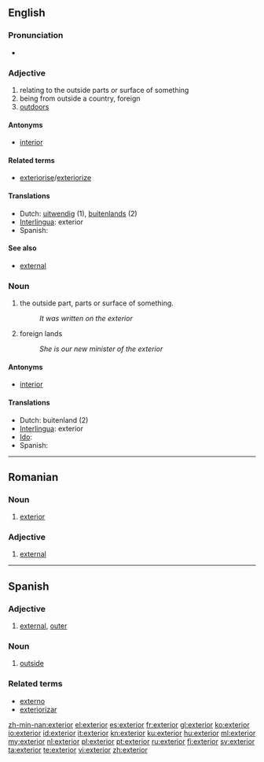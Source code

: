 ==English==

===Pronunciation===
* {{rhymes|ɪəriə(r)}}

===Adjective===
{{en-adj|-|-}}

# relating to the outside parts or surface of something
# being from outside a country, foreign
# [[outdoors]]

====Antonyms====
*[[interior]]

====Related terms====
*[[exteriorise]]/[[exteriorize]]

====Translations====
* Dutch: [[uitwendig]] (1), [[buitenlands]] (2)
* [[Interlingua]]: exterior
* Spanish: {{t+|es|exterior}}

====See also====
* [[external]]

===Noun===
{{en-noun}}

# the outside part, parts or surface of something.
#: ''It was written on the exterior''
# foreign lands
#: ''She is our new minister of the exterior''

====Antonyms====
*[[interior]]

====Translations====
* Dutch: buitenland {{n}} (2)
* [[Interlingua]]: exterior
* [[Ido]]: {{t+|io|exterajo|xs=Ido}}
* Spanish: {{t+|es|exterior}}
----
==Romanian==

===Noun===
{{ro-noun|n|exterioare}}

# [[#English|exterior]]

===Adjective===
{{ro-adj}} {{m|n}}

# [[external]]

----

==Spanish==

===Adjective===
{{es-adj|pl=exteriores}}

# [[external]], [[outer]]

===Noun===
{{es-noun-m|pl=exteriores}}

# [[outside]]

===Related terms===
* [[externo]]
* [[exteriorizar]]

[[zh-min-nan:exterior]]
[[el:exterior]]
[[es:exterior]]
[[fr:exterior]]
[[gl:exterior]]
[[ko:exterior]]
[[io:exterior]]
[[id:exterior]]
[[it:exterior]]
[[kn:exterior]]
[[ku:exterior]]
[[hu:exterior]]
[[ml:exterior]]
[[my:exterior]]
[[nl:exterior]]
[[pl:exterior]]
[[pt:exterior]]
[[ru:exterior]]
[[fi:exterior]]
[[sv:exterior]]
[[ta:exterior]]
[[te:exterior]]
[[vi:exterior]]
[[zh:exterior]]